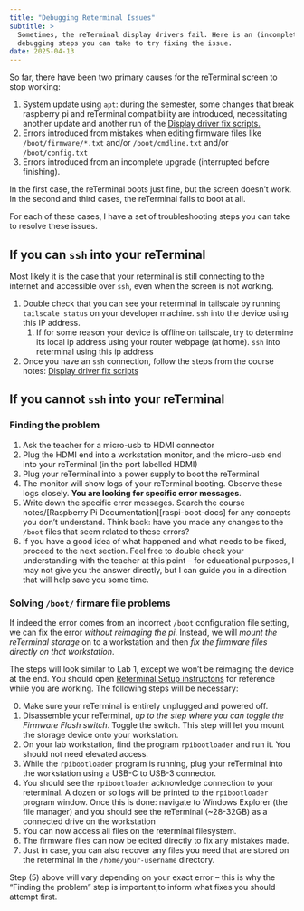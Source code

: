 ```yaml
---
title: "Debugging Reterminal Issues"
subtitle: >
  Sometimes, the reTerminal display drivers fail. Here is an (incomplete) set of
  debugging steps you can take to try fixing the issue.
date: 2025-04-13
---
```


So far, there have been two primary causes for the reTerminal screen to stop
working:

1. System update using `apt`: during the semester, some changes that break
   raspberry pi and reTerminal compatibility are introduced, necessitating another update
   and another run of the
   [Display driver fix scripts.](/notes/reterminal-setup/#display-driver-fix)
2. Errors introduced from mistakes when editing firmware files like
   `/boot/firmware/*.txt` and/or `/boot/cmdline.txt` and/or `/boot/config.txt`
3. Errors introduced from an incomplete upgrade (interrupted before finishing).

In the first case, the reTerminal boots just fine, but the screen doesn't work.
In the second and third cases, the reTerminal fails to boot at all.

For each of these cases, I have a set of troubleshooting steps you can take to
resolve these issues.

## If you can `ssh` into your reTerminal

Most likely it is the case that your reterminal is still connecting to the internet and accessible over `ssh`, even when the screen is not working.

1. Double check that you can see your reterminal in tailscale by running `tailscale status` on your developer machine. `ssh` into the device using this IP address.
    1. If for some reason your device is offline on tailscale, try to determine its local ip address using your router webpage (at home). `ssh` into reterminal using this ip address
1. Once you have an `ssh` connection, follow the steps from the course notes:
   [Display driver fix scripts](/notes/reterminal-setup/#display-driver-fix)

## If you cannot `ssh` into your reTerminal

### Finding the problem

1. Ask the teacher for a micro-usb to HDMI connector
2. Plug the HDMI end into a workstation monitor, and the micro-usb end into your
   reTerminal (in the port labelled HDMI)
3. Plug your reTerminal into a power supply to boot the reTerminal
4. The monitor will show logs of your reTerminal booting. Observe these logs
   closely. **You are looking for specific error messages**.
5. Write down the specific error messages. Search the course notes/[Raspberry Pi
   Documentation][raspi-boot-docs] for any concepts you don't understand. Think
   back: have you made any changes to the `/boot` files that seem related to
   these errors?
6. If you have a good idea of what happened and what needs to be fixed, proceed
   to the next section. Feel free to double check your understanding with the
   teacher at this point -- for educational purposes, I may not give you the
   answer directly, but I can guide you in a direction that will help save you
   some time.

### Solving `/boot/` firmare file problems

If indeed the error comes from an incorrect `/boot` configuration file setting,
we can fix the error _without reimaging the pi_. Instead, we will _mount the
reTerminal storage_ on to a workstation and then _fix the firmware files
directly on that workstation_.

The steps will look similar to Lab 1, except we won't be reimaging the device at
the end. You should open [Reterminal Setup instructons](/notes/reterminal-setup)
for reference while you are working. The following steps will be necessary:

0. Make sure your reTerminal is entirely unplugged and powered off.
1. Disassemble your reTerminal, _up to the step where you can toggle the
   Firmware Flash switch_. Toggle the switch. This step will let you mount the
   storage device onto your workstation.
2. On your lab workstation, find the program `rpibootloader` and run it. You
   should not need elevated access.
3. While the `rpibootloader` program is running, plug your reTerminal into the
   workstation using a USB-C to USB-3 connector.
4. You should see the `rpibootloader` acknowledge connection to your reterminal.
   A dozen or so logs will be printed to the `rpibootloader` program window.
   Once this is done: navigate to Windows Explorer (the file manager) and you
   should see the reTerminal (~28-32GB) as a connected drive on the workstation
5. You can now access all files on the reterminal filesystem.
6. The firmware files can now be edited directly to fix any mistakes made.
7. Just in case, you can also recover any files you need that are stored on the reterminal in the `/home/your-username` directory.

Step (5) above will vary depending on your exact error -- this is why the
"Finding the problem" step is important,to inform what fixes you should attempt
first.
